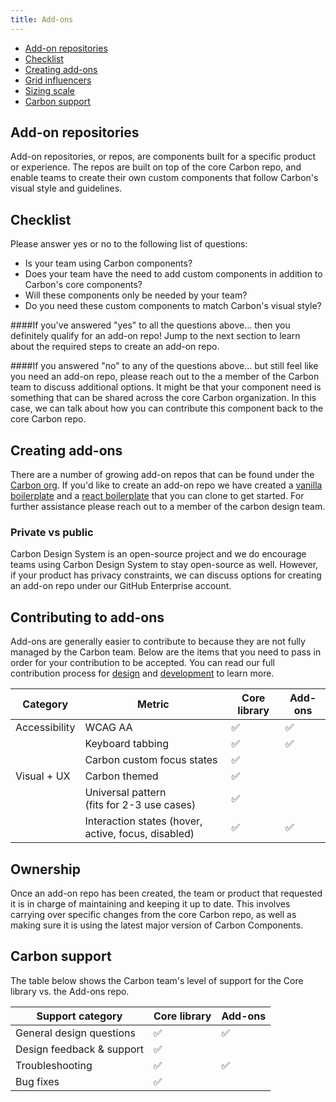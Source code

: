 ```yaml
---
title: Add-ons
---
```



<AnchorLinks>

- [Add-on repositories](#add-on-repositories)
- [Checklist](#checklist)
- [Creating add-ons](#creating-add-ons)
- [Grid influencers](#contributing-to-add-ons)
- [Sizing scale](#ownership)
- [Carbon support](#carbon-support)

</AnchorLinks>

## Add-on repositories

Add-on repositories, or repos, are components built for a specific product or experience. The repos are built on top of the core Carbon repo, and enable teams to create their own custom components that follow Carbon's visual style and guidelines.

## Checklist

Please answer yes or no to the following list of questions:

- Is your team using Carbon components?
- Does your team have the need to add custom components in addition to Carbon's core components?
- Will these components only be needed by your team?
- Do you need these custom components to match Carbon's visual style?

####If you've answered "yes" to all the questions above...
then you definitely qualify for an add-on repo! Jump to the next section to learn about the required steps to create an add-on repo.

####If you answered "no" to any of the questions above...
but still feel like you need an add-on repo, please reach out to the a member of the Carbon team to discuss additional options. It might be that your component need is something that can be shared across the core Carbon organization. In this case, we can talk about how you can contribute this component back to the core Carbon repo.

## Creating add-ons

There are a number of growing add-on repos that can be found under the [Carbon org](https://github.com/carbon-design-system). If you'd like to create an add-on repo we have created a [vanilla boilerplate](https://github.com/carbon-design-system/carbon-boilerplate) and a [react boilerplate](https://github.com/carbon-design-system/carbon-addons-boilerplate-react) that you can clone to get started. For further assistance please reach out to a member of the carbon design team.

### Private vs public

Carbon Design System is an open-source project and we do encourage teams using Carbon Design System to stay open-source as well. However, if your product has privacy constraints, we can discuss options for creating an add-on repo under our GitHub Enterprise account.

## Contributing to add-ons

Add-ons are generally easier to contribute to because they are not fully managed by the Carbon team. Below are the items that you need to pass in order for your contribution to be accepted. You can read our full contribution process for [design](/contributing/designers) and [development](/contributing/developers) to learn more.

| Category      | Metric                                              | Core library                                         | Add-ons                                              |
| ------------- | --------------------------------------------------- | ---------------------------------------------------- | ---------------------------------------------------- |
| Accessibility | WCAG AA                                             | ✅ | ✅ |
|               | Keyboard tabbing                                    | ✅ | ✅ |
|               | Carbon custom focus states                          | ✅ |                                                      |
| Visual + UX   | Carbon themed                                       | ✅ |                                                      |
|               | Universal pattern <br />(fits for 2-3 use cases)    | ✅ |                                                      |
|               | Interaction states (hover, active, focus, disabled) | ✅ | ✅ |

## Ownership

Once an add-on repo has been created, the team or product that requested it is in charge of maintaining and keeping it up to date. This involves carrying over specific changes from the core Carbon repo, as well as making sure it is using the latest major version of Carbon Components.

## Carbon support

The table below shows the Carbon team's level of support for the Core library vs. the Add-ons repo.

| Support category          | Core library                                         | Add-ons                                              |
| ------------------------- | ---------------------------------------------------- | ---------------------------------------------------- |
| General design questions  | ✅ | ✅ |
| Design feedback & support | ✅ |                                                      |
| Troubleshooting           | ✅ | ✅ |
| Bug fixes                 | ✅ |                                                      |
